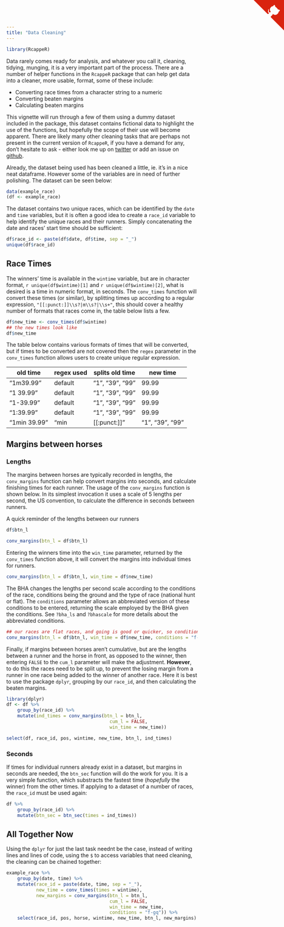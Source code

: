 ```yaml
---
title: "Data Cleaning"
---
```


```r
library(RcappeR)
```

Data rarely comes ready for analysis, and whatever you call it, cleaning, tidying, munging, it is a very important part of the process.  There are a number of helper functions in the `RcappeR` package that can help get data into a cleaner, more usable, format, some of these include:

- Converting race times from a character string to a numeric
- Converting beaten margins
- Calculating beaten margins

This vignette will run through a few of them using a dummy dataset included in the package, this dataset contains fictional data to highlight the use of the functions, but hopefully the scope of their use will become apparent.  There are likely many other cleaning tasks that are perhaps not present in the current version of `RcappeR`, if you have a demand for any, don't hesitate to ask - either look me up on [twitter](http://twitter.com/_RcappeR) or add an issue on [github](https://github.com/durtal/RcappeR/issues).

Already, the dataset being used has been cleaned a little, ie. it's in a nice neat dataframe.  However some of the variables are in need of further polishing.  The dataset can be seen below:

```r
data(example_race)
(df <- example_race)
```

The dataset contains two unique races, which can be identified by the `date` and `time` variables, but it is often a good idea to create a `race_id` variable to help identify the unique races and their runners.  Simply concatenating the date and races' start time should be sufficient:

```r
df$race_id <- paste(df$date, df$time, sep = "_")
unique(df$race_id)
```

## Race Times

The winners' time is available in the `wintime` variable, but are in character format, ``r unique(df$wintime)[1]`` and ``r unique(df$wintime)[2]``, what is desired is a time in numeric format, in seconds.  The `conv_times` function will convert these times (or similar), by splitting times up according to a regular expression, `"[[:punct:]]\\s?|m\\s?|\\s+"`, this should cover a healthy number of formats that races come in, the table below lists a few.

```r
df$new_time <- conv_times(df$wintime)
## the new times look like
df$new_time
```

The table below contains various formats of times that will be converted, but if times to be converted are not covered then the `regex` parameter in the `conv_times` function allows users to
create unique regular expression.

old time | regex used | splits old time | new time
---------|-------|--------|---------
"1m39.99" | default | "1", "39", "99" | 99.99
"1 39.99" | default | "1", "39", "99" | 99.99
"1-39.99" | default | "1", "39", "99" | 99.99
"1:39.99" | default | "1", "39", "99" | 99.99
"1min 39.99" | "min |[[:punct:]]" | "1", "39", "99" | 99.99

## Margins between horses

### Lengths
The margins between horses are typically recorded in lengths, the `conv_margins` function can help convert margins into seconds, and calculate finishing times for each runner.  The usage of the `conv_margins` function is shown below.  In its simplest invocation it uses a scale of 5 lengths per second, the US convention, to calculate the difference in seconds between runners.

A quick reminder of the lengths between our runners
```r
df$btn_l
```

```r
conv_margins(btn_l = df$btn_l)
```

Entering the winners time into the `win_time` parameter, returned by the `conv_times` function above, it will convert the margins into individual times for runners.

```r
conv_margins(btn_l = df$btn_l, win_time = df$new_time)
```

The BHA changes the lengths per second scale according to the conditions of the race, conditions being the ground and the type of race (national hunt or flat).  The `conditions` parameter allows an abbreviated version of these conditions to be entered, returning the scale employed by the BHA given the conditions.  See `?bha_ls` and `?bhascale` for more details about the abbreviated conditions.

```r
## our races are flat races, and going is good or quicker, so conditions = "f-gq"
conv_margins(btn_l = df$btn_l, win_time = df$new_time, conditions = "f-gq")
```

Finally, if margins between horses aren't cumulative, but are the lengths between a runner and the horse in front, as opposed to the winner, then entering `FALSE` to the `cum_l` parameter will make the adjustment.  **However**, to do this the races need to be split up, to prevent the losing margin from a runner in one race being added to the winner of another race.  Here it is best to use the package `dplyr`, grouping by our `race_id`, and then calculating the beaten margins.

```r
library(dplyr)
df <- df %>%
    group_by(race_id) %>%
    mutate(ind_times = conv_margins(btn_l = btn_l,
                                      cum_l = FALSE,
                                      win_time = new_time))

select(df, race_id, pos, wintime, new_time, btn_l, ind_times)
```

### Seconds

If times for individual runners already exist in a dataset, but margins in seconds are needed, the `btn_sec` function will do the work for you.  It is a very simple function, which substracts the fastest time (_hopefully_ the winner) from the other times.  If applying to a dataset of a number of races, the `race_id` must be used again:

```r
df %>%
    group_by(race_id) %>%
    mutate(btn_sec = btn_sec(times = ind_times))
```

## All Together Now

Using the `dplyr` for just the last task neednt be the case, instead of writing lines and lines of code, using the `$` to access variables that need cleaning, the cleaning can be chained together:

```r
example_race %>%
    group_by(date, time) %>%
    mutate(race_id = paste(date, time, sep = "_"),
           new_time = conv_times(times = wintime),
           new_margins = conv_margins(btn_l = btn_l,
                                      cum_l = FALSE,
                                      win_time = new_time,
                                      conditions = "f-gq")) %>%
    select(race_id, pos, horse, wintime, new_time, btn_l, new_margins)
```

<a href="https://github.com/durtal/RcappeR" class="github-corner"><svg width="80" height="80" viewBox="0 0 250 250" style="fill:#d9230f; color:#fcfcfc; position: absolute; top: 0; border: 0; right: 0;"><path d="M0,0 L115,115 L130,115 L142,142 L250,250 L250,0 Z"></path><path d="M128.3,109.0 C113.8,99.7 119.0,89.6 119.0,89.6 C122.0,82.7 120.5,78.6 120.5,78.6 C119.2,72.0 123.4,76.3 123.4,76.3 C127.3,80.9 125.5,87.3 125.5,87.3 C122.9,97.6 130.6,101.9 134.4,103.2" fill="currentColor" style="transform-origin: 130px 106px;" class="octo-arm"></path><path d="M115.0,115.0 C114.9,115.1 118.7,116.5 119.8,115.4 L133.7,101.6 C136.9,99.2 139.9,98.4 142.2,98.6 C133.8,88.0 127.5,74.4 143.8,58.0 C148.5,53.4 154.0,51.2 159.7,51.0 C160.3,49.4 163.2,43.6 171.4,40.1 C171.4,40.1 176.1,42.5 178.8,56.2 C183.1,58.6 187.2,61.8 190.9,65.4 C194.5,69.0 197.7,73.2 200.1,77.6 C213.8,80.2 216.3,84.9 216.3,84.9 C212.7,93.1 206.9,96.0 205.4,96.6 C205.1,102.4 203.0,107.8 198.3,112.5 C181.9,128.9 168.3,122.5 157.7,114.1 C157.9,116.9 156.7,120.9 152.7,124.9 L141.0,136.5 C139.8,137.7 141.6,141.9 141.8,141.8 Z" fill="currentColor" class="octo-body"></path></svg></a><style>.github-corner:hover .octo-arm{animation:octocat-wave 560ms ease-in-out}@keyframes octocat-wave{0%,100%{transform:rotate(0)}20%,60%{transform:rotate(-25deg)}40%,80%{transform:rotate(10deg)}}@media (max-width:500px){.github-corner:hover .octo-arm{animation:none}.github-corner .octo-arm{animation:octocat-wave 560ms ease-in-out}}</style>
